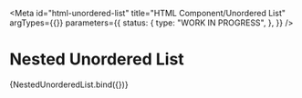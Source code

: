 <!-- @license CC0-1.0 -->


<Meta
  id="html-unordered-list"
  title="HTML Component/Unordered List"
  argTypes={{}}
  parameters={{
    status: {
      type: "WORK IN PROGRESS",
    },
  }}
/>

# Nested Unordered List

<Canvas>
  <Story name="nested">{NestedUnorderedList.bind({})}</Story>
</Canvas>
